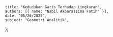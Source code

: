     title: "Kedudukan Garis Terhadap Lingkaran",
    authors: [{ name: "Nabil Akbarazzima Fatih" }],
    date: "05/26/2025",
    subject: "Geometri Analitik",
};